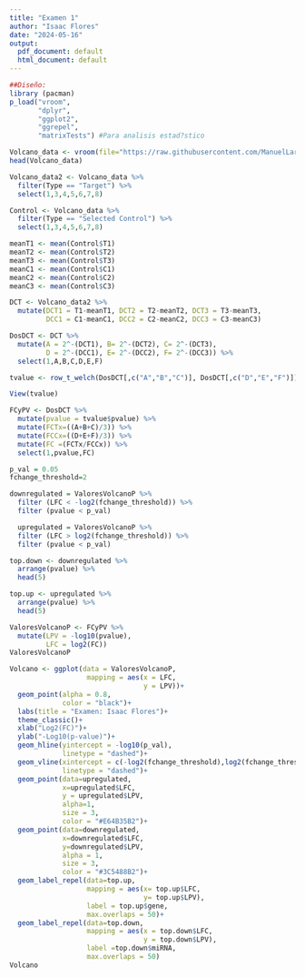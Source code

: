 ```yaml
---
title: "Examen 1"
author: "Isaac Flores"
date: "2024-05-16"
output:
  pdf_document: default
  html_document: default
---
```


```r
##Diseño: 
library (pacman)
p_load("vroom",
       "dplyr",
       "ggplot2",
       "ggrepel",
       "matrixTests") #Para analisis estad?stico
```

```r
Volcano_data <- vroom(file="https://raw.githubusercontent.com/ManuelLaraMVZ/Transcript-mica/main/Datos%20completos%20miRNAs%20ejercicio.csv")
head(Volcano_data)

Volcano_data2 <- Volcano_data %>% 
  filter(Type == "Target") %>% 
  select(1,3,4,5,6,7,8)
```

```r
Control <- Volcano_data %>% 
  filter(Type == "Selected Control") %>% 
  select(1,3,4,5,6,7,8)
```

```r
meanT1 <- mean(Control$T1)
meanT2 <- mean(Control$T2)
meanT3 <- mean(Control$T3)
meanC1 <- mean(Control$C1)
meanC2 <- mean(Control$C2)
meanC3 <- mean(Control$C3)

DCT <- Volcano_data2 %>% 
  mutate(DCT1 = T1-meanT1, DCT2 = T2-meanT2, DCT3 = T3-meanT3,
         DCC1 = C1-meanC1, DCC2 = C2-meanC2, DCC3 = C3-meanC3)
```

```r
DosDCT <- DCT %>% 
  mutate(A = 2^-(DCT1), B= 2^-(DCT2), C= 2^-(DCT3), 
         D = 2^-(DCC1), E= 2^-(DCC2), F= 2^-(DCC3)) %>% 
  select(1,A,B,C,D,E,F)
```

```r
tvalue <- row_t_welch(DosDCT[,c("A","B","C")], DosDCT[,c("D","E","F")])

View(tvalue)

FCyPV <- DosDCT %>% 
  mutate(pvalue = tvalue$pvalue) %>% 
  mutate(FCTx=((A+B+C)/3)) %>% 
  mutate(FCCx=((D+E+F)/3)) %>% 
  mutate(FC =(FCTx/FCCx)) %>% 
  select(1,pvalue,FC)
```

```r
p_val = 0.05
fchange_threshold=2
```

```r
downregulated = ValoresVolcanoP %>% 
  filter (LFC < -log2(fchange_threshold)) %>% 
  filter (pvalue < p_val)
```

```r
  upregulated = ValoresVolcanoP %>% 
  filter (LFC > log2(fchange_threshold)) %>% 
  filter (pvalue < p_val)
```  

```r
top.down <- downregulated %>% 
  arrange(pvalue) %>% 
  head(5)
``` 

```r
top.up <- upregulated %>% 
  arrange(pvalue) %>% 
  head(5)
``` 

```r
ValoresVolcanoP <- FCyPV %>% 
  mutate(LPV = -log10(pvalue),
         LFC = log2(FC)) 
ValoresVolcanoP
``` 

```r
Volcano <- ggplot(data = ValoresVolcanoP,
                   mapping = aes(x = LFC,
                                 y = LPV))+
  geom_point(alpha = 0.8,
             color = "black")+
  labs(title = "Examen: Isaac Flores")+
  theme_classic()+
  xlab("Log2(FC)")+
  ylab("-Log10(p-value)")+
  geom_hline(yintercept = -log10(p_val),
             linetype = "dashed")+
  geom_vline(xintercept = c(-log2(fchange_threshold),log2(fchange_threshold)),
             linetype = "dashed")+
  geom_point(data=upregulated,
             x=upregulated$LFC,
             y = upregulated$LPV,
             alpha=1,
             size = 3,
             color = "#E64B35B2")+
  geom_point(data=downregulated,
             x=downregulated$LFC,
             y=downregulated$LPV,
             alpha = 1,
             size = 3,
             color = "#3C5488B2")+
  geom_label_repel(data=top.up,
                   mapping = aes(x= top.up$LFC,
                                 y= top.up$LPV),
                   label = top.up$gene,
                   max.overlaps = 50)+
  geom_label_repel(data=top.down,
                   mapping = aes(x = top.down$LFC,
                                 y = top.down$LPV),
                   label =top.down$miRNA,
                   max.overlaps = 50)
Volcano
```